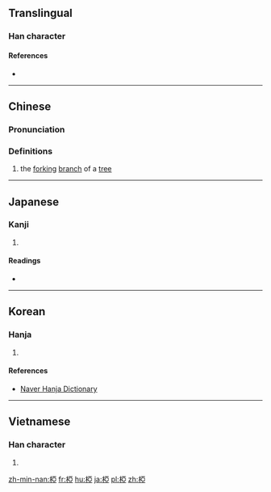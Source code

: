 {{also|桠}}
==Translingual==
{{Han simplified forms|椏|𬂲|桠|ex=y}}

===Han character===
{{Han char|rn=75|rad=木|as=08|sn=12|four=41917|canj=DMLM|ids=⿰木亞}}

====References====
* {{Han ref|kx=0536.120|dkj=15025|dj=0924.020|hdz=21224.030|uh=690F|ud=26895|bh=D9B2|bd=55730}}

----

==Chinese==
{{zh-forms|s=桠}}

===Pronunciation===
{{zh-pron
|m=yā
|c=aa1,ngaa4
|mc=y
|oc=y
|ma=
|cat=n
}}

===Definitions===
# the [[fork]]ing [[branch]] of a [[tree]]

----

==Japanese==

===Kanji===
{{ja-kanji|grade=|rs=木08|style=ky|shin=𬂲}}

# {{defn|lang=ja|sort=木08}}

====Readings====
* {{ja-readings|on=[[あ]] (a)|kun=[[また]] (mata)}}

----

==Korean==

===Hanja===
{{ko-hanja|hangeul=아|rv=a|mr=a|y=a|eumhun=}}

# {{defn|lang=ko|sort=木08}}

====References====
* [http://hanja.naver.com/hanja?q=%E6%A4%8F Naver Hanja Dictionary]

----

==Vietnamese==

===Han character===
{{vi-hantu|[[a]], [[nha]]|rs=木08}}

# {{defn|lang=vi|sort=木08}}

[[zh-min-nan:椏]]
[[fr:椏]]
[[hu:椏]]
[[ja:椏]]
[[pl:椏]]
[[zh:椏]]
